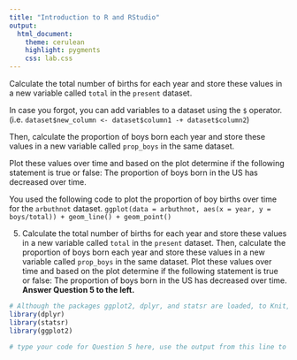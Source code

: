 ```yaml
---
title: "Introduction to R and RStudio"
output:
  html_document: 
    theme: cerulean 
    highlight: pygments
    css: lab.css
---
```


Calculate the total number of births for each year and store these values in a new variable called `total` in the `present` dataset. 

In case you forgot, you can add variables to a dataset using the `$` operator. (i.e. `dataset$new_column <- dataset$column1 -+ dataset$column2`)

Then, calculate the proportion of boys born each year and store these values in a new variable called `prop_boys` in the same dataset. 

Plot these values over time and based on the plot determine if the following statement is true or false: The proportion of boys born in the US has decreased over time. 

You used the following code to plot the proportion of boy births over time for the `arbuthnot` dataset.
`ggplot(data = arbuthnot, aes(x = year, y = boys/total)) + geom_line() + geom_point()`

5. Calculate the total number of births for each year and store these values in a new 
variable called `total` in the `present` dataset. Then, calculate the proportion of 
boys born each year and store these values in a new variable called `prop_boys` in 
the same dataset. Plot these values over time and based on the plot determine if the 
following statement is true or false: The proportion of boys born in the US has 
decreased over time. <strong>Answer Question 5 to the left.</strong>

```r
# Although the packages ggplot2, dplyr, and statsr are loaded, to Knit, you must have the library functions in your .Rmd file. Don't erase this code block!
library(dplyr)
library(statsr)
library(ggplot2)
```



```r
# type your code for Question 5 here, use the output from this line to answer Question 5, and Knit

```

